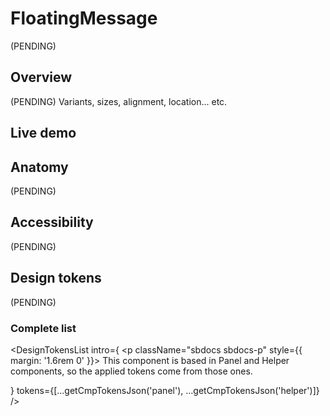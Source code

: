 


<Meta title="Components/FloatingMessage *" />

# FloatingMessage

(PENDING)

## Overview

(PENDING) Variants, sizes, alignment, location... etc.

## Live demo

<LiveDemo
  story={Stories.Example}
  urlHtml="https://devoinc.github.io/genesys-styles/?path=/docs/components-tabs--docs"
  urlReact="https://devoinc.github.io/genesys-ui/?path=/docs/components-feedback-floatingmessage--docs"
/>

## Anatomy

(PENDING)

## Accessibility

(PENDING)

## Design tokens

(PENDING)

### Complete list

<DesignTokensList
  intro={
    <p className="sbdocs sbdocs-p" style={{ margin: '1.6rem 0' }}>
      This component is based in Panel and Helper components, so the applied
      tokens come from those ones.
    </p>
  }
  tokens={[...getCmpTokensJson('panel'), ...getCmpTokensJson('helper')]}
/>
